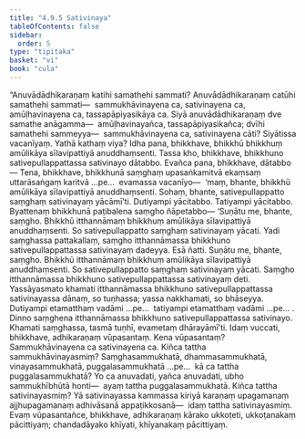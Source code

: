 ```yaml
---
title: "4.9.5 Sativinaya"
tableOfContents: false
sidebar:
  order: 5
type: "tipitaka"
basket: "vi"
book: "cula"
---
```



<DynamicBreadcrumb />

<Division number="236" book="cula" e="ch" v="4" p="229">

<Paragraph number="967" book="cula">
“Anuvādādhikaraṇaṃ katihi samathehi sammati? Anuvādādhikaraṇaṃ catūhi samathehi sammati—  sammukhāvinayena ca, sativinayena ca, amūḷhavinayena ca, tassapāpiyasikāya ca. Siyā anuvādādhikaraṇaṃ dve samathe anāgamma—  amūḷhavinayañca, tassapāpiyasikañca; dvīhi samathehi sammeyya—  sammukhāvinayena ca, sativinayena cāti? Siyātissa vacanīyaṃ. Yathā kathaṃ viya? Idha pana, bhikkhave, bhikkhū bhikkhuṃ amūlikāya sīlavipattiyā anuddhaṃsenti. Tassa kho, bhikkhave, bhikkhuno sativepullappattassa sativinayo dātabbo. Evañca pana, bhikkhave, dātabbo—
</Paragraph>

<Paragraph number="968" book="cula">
Tena, bhikkhave, bhikkhunā saṃghaṃ upasaṅkamitvā ekaṃsaṃ uttarāsaṅgaṃ karitvā …pe…  evamassa vacanīyo—  ‘maṃ, bhante, bhikkhū amūlikāya sīlavipattiyā anuddhaṃsenti. Sohaṃ, bhante, sativepullappatto saṃghaṃ sativinayaṃ yācāmī’ti. Dutiyampi yācitabbo. Tatiyampi yācitabbo. Byattenaṃ bhikkhunā paṭibalena saṃgho ñāpetabbo—
</Paragraph>

<Paragraph number="969" book="cula">
‘Suṇātu me, bhante, saṃgho. Bhikkhū itthannāmaṃ bhikkhuṃ amūlikāya sīlavipattiyā anuddhaṃsenti. So sativepullappatto saṃghaṃ sativinayaṃ yācati. Yadi saṃghassa pattakallaṃ, saṃgho itthannāmassa bhikkhuno sativepullappattassa sativinayaṃ dadeyya. Esā ñatti.
</Paragraph>

<Paragraph number="970" book="cula">
Suṇātu me, bhante, saṃgho. Bhikkhū itthannāmaṃ bhikkhuṃ amūlikāya sīlavipattiyā anuddhaṃsenti. So sativepullappatto saṃghaṃ sativinayaṃ yācati. Saṃgho itthannāmassa bhikkhuno sativepullappattassa sativinayaṃ deti. Yassāyasmato khamati itthannāmassa bhikkhuno sativepullappattassa sativinayassa dānaṃ, so tuṇhassa; yassa nakkhamati, so bhāseyya.
</Paragraph>

<Paragraph number="971" book="cula">
Dutiyampi etamatthaṃ vadāmi …pe…  tatiyampi etamatthaṃ vadāmi …pe… .
</Paragraph>

<Paragraph number="972" book="cula">
Dinno saṃghena itthannāmassa bhikkhuno sativepullappattassa sativinayo. Khamati saṃghassa, tasmā tuṇhī, evametaṃ dhārayāmī’ti.
</Paragraph>

<Paragraph number="973" book="cula">
Idaṃ vuccati, bhikkhave, adhikaraṇaṃ vūpasantaṃ. Kena vūpasantaṃ? Sammukhāvinayena ca sativinayena ca. Kiñca tattha sammukhāvinayasmiṃ? Saṃghasammukhatā, dhammasammukhatā, vinayasammukhatā, puggalasammukhatā …pe…  kā ca tattha puggalasammukhatā? Yo ca anuvadati, yañca anuvadati, ubho sammukhībhūtā honti—  ayaṃ tattha puggalasammukhatā. Kiñca tattha sativinayasmiṃ? Yā sativinayassa kammassa kiriyā karaṇaṃ upagamanaṃ ajjhupagamanaṃ adhivāsanā appaṭikkosanā—  idaṃ tattha sativinayasmiṃ. Evaṃ vūpasantañce, bhikkhave, adhikaraṇaṃ kārako ukkoṭeti, ukkoṭanakaṃ pācittiyaṃ; chandadāyako khīyati, khīyanakaṃ pācittiyaṃ.
</Paragraph>
</Division>